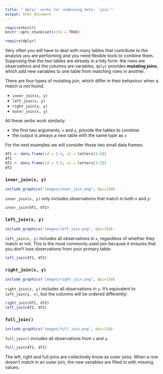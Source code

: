 ```yaml
---
title: "`dplyr` verbs for combining data: `join`"
output: html_document
---
```


```r
require(knitr)
knitr::opts_chunk$set(echo = TRUE)
```

```r
require(dplyr)
```

Very often you will have to deal with many tables that contribute to the analysis you are performing and you need flexible tools to combine them. Supposing that the two tables are already in a tidy form: the rows are observations and the columns are variables, `dplyr` provides  __mutating joins__, which add new variables to one table from matching rows in another.

There are four types of mutating join, which differ in their behaviour when a match is not found. 

* `inner_join(x, y)`
* `left_join(x, y)`
* `right_join(x, y)`
* `outer_join(x, y)`

All these verbs work similarly: 

* the first two arguments, `x` and `y`, provide the tables to combine
* the output is always a new table with the same type as `x`

For the next examples we will consider these two small data frames:

```r
df1 <- data.frame(id = 1:4, x1 = letters[1:4])
df1
df2 <- data.frame(id = 3:5, x2 = letters[3:5])
df2
```

### `inner_join(x, y)`

```r
include_graphics("images/inner_join.png", dpi=150)
```

`inner_join(x, y)` only includes observations that match in both x and y:

```r
inner_join(df1, df2)
```

### `left_join(x, y)`

```r
include_graphics("images/left_join.png", dpi=150)
```


`left_join(x, y)` includes all observations in `x`, regardless of whether they match or not. This is the most commonly used join because it ensures that you don't lose observations from your primary table:

```r
left_join(df1, df2)
```

### `right_join(x, y)`

```r
include_graphics("images/right_join.png", dpi=150)
```

`right_join(x, y)` includes all observations in `y`. It’s equivalent to `left_join(y, x)`, but the columns will be ordered differently:

```r
right_join(df1, df2)
left_join(df2, df1)
```


### `full_join()`

```r
include_graphics("images/full_join.png", dpi=150)
```


`full_join()` includes all observations from `x` and `y`:

```r
full_join(df1, df2)
```

The left, right and full joins are collectively know as outer joins. When a row doesn't match in an outer join, the new variables are filled in with missing values.


